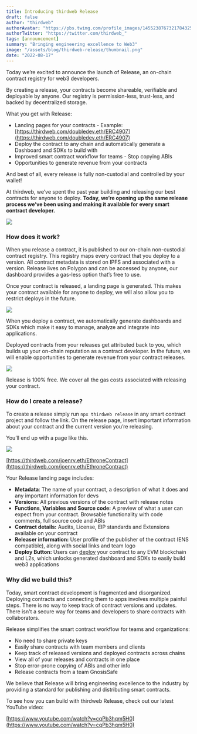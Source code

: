 ```yaml
---
title: Introducing thirdweb Release
draft: false
author: "thirdweb"
authorAvatar: "https://pbs.twimg.com/profile_images/1455238767321784325/Xi_Xwzwg_400x400.jpg"
authorTwitter: "https://twitter.com/thirdweb_"
tags: [announcement]
summary: "Bringing engineering excellence to Web3"
image: "/assets/blog/thirdweb-release/thumbnail.png"
date: "2022-08-17"
---
```


Today we’re excited to announce the launch of Release, an on-chain contract registry for web3 developers. 

By creating a release, your contracts become shareable, verifiable and deployable by anyone. Our registry is permission-less, trust-less, and backed by decentralized storage.

What you get with Release:

- Landing pages for your contracts - Example: [https://thirdweb.com/doubledev.eth/ERC4907](https://thirdweb.com/doubledev.eth/ERC4907)
- Deploy the contract to any chain and automatically generate a Dashboard and SDKs to build with
- Improved smart contract workflow for teams - Stop copying ABIs
- Opportunities to generate revenue from your contracts

And best of all, every release is fully non-custodial and controlled by your wallet!

At thirdweb, we’ve spent the past year building and releasing our best contracts for anyone to deploy. **Today, we’re opening up the same release process we’ve been using and making it available for every smart contract developer.**

![](/assets/blog/thirdweb-release/tw_release_graphics_NEW_2-06.png)

### How does it work?

When you release a contract, it is published to our on-chain non-custodial contract registry. This registry maps every contract that you deploy to a version. All contract metadata is stored on IPFS and associated with a version. Release lives on Polygon and can be accessed by anyone, our dashboard provides a gas-less option that’s free to use. 

Once your contract is released, a landing page is generated. This makes your contract available for anyone to deploy, we will also allow you to restrict deploys in the future. 

![](/assets/blog/thirdweb-release/Screenshot_2022-08-16_at_3.16.07_PM.png)

When you deploy a contract, we automatically generate dashboards and SDKs which make it easy to manage, analyze and integrate into applications.

Deployed contracts from your releases get attributed back to you, which builds up your on-chain reputation as a contract developer. In the future, we will enable opportunities to generate revenue from your contract releases. 

![](/assets/blog/thirdweb-release/Screen_Shot_2022-08-16_at_1.12.26_PM.png)

Release is 100% free. We cover all the gas costs associated with releasing your contract.

### How do I create a release?

To create a release simply run `npx thirdweb release` in any smart contract project and follow the link. On the release page, insert important information about your contract and the current version you’re releasing. 

You’ll end up with a page like this. 

![](/assets/blog/thirdweb-release/Screen_Shot_2022-08-10_at_4.20.48_PM.png)

[https://thirdweb.com/joenrv.eth/EthroneContract](https://thirdweb.com/joenrv.eth/EthroneContract)

Your Release landing page includes:

- **Metadata**: The name of your contract, a description of what it does and any important information for devs
- **Versions:** All previous versions of the contract with release notes
- **Functions, Variables and Source code:** A preview of what a user can expect from your contract. Browsable functionality with code comments, full source code and ABIs
- **Contract details:** Audits, License, EIP standards and Extensions available on your contract
- **Releaser information:** User profile of the publisher of the contract (ENS compatible), along with social links and team logo
- **Deploy Button:** Users can [deploy](/thirdweb-deploy) your contract to any EVM blockchain and L2s, which unlocks generated dashboard and SDKs to easily build web3 applications

### Why did we build this?

Today, smart contract development is fragmented and disorganized. Deploying contracts and connecting them to apps involves multiple painful steps. There is no way to keep track of contract versions and updates. There isn't a secure way for teams and developers to share contracts with collaborators. 

Release simplifies the smart contract workflow for teams and organizations:

- No need to share private keys
- Easily share contracts with team members and clients
- Keep track of released versions and deployed contracts across chains
- View all of your releases and contracts in one place
- Stop error-prone copying of ABIs and other info
- Release contracts from a team GnosisSafe

We believe that Release will bring engineering excellence to the industry by providing a standard for publishing and distributing smart contracts.

To see how you can build with thirdweb Release, check out our latest YouTube video:

[https://www.youtube.com/watch?v=cqPb3hqm5H0](https://www.youtube.com/watch?v=cqPb3hqm5H0)